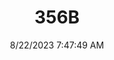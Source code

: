 ---
width: 4000
height: 6000
title: 356B
description: Interior of a Royal Blue 1960 Porsche 356B Roadster shot in Austin, TX.
date: 8/22/2023 7:47:49 AM
cameraMake: Sony
cameraModel: ILCE-7M3
lens: E 35-150mm F2.0-F2.8 A058
settingsfStop: f/2.8
settingsISO: ISO 64
settingsShutter: 1/160
settingsFocalLength: 105 mm
---